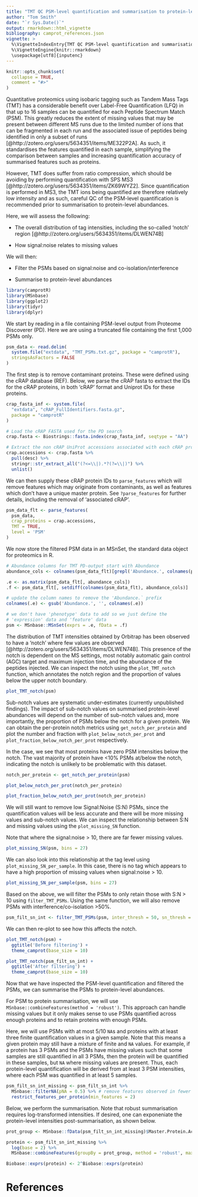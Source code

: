 ```yaml
---
title: "TMT QC PSM-level quantification and summarisation to protein-level abundance"
author: "Tom Smith"
date: "`r Sys.Date()`"
output: rmarkdown::html_vignette
bibliography: camprot_references.json
vignette: >
  %\VignetteIndexEntry{TMT QC PSM-level quantification and summarisation to protein-level abundance}
  %\VignetteEngine{knitr::rmarkdown}
  \usepackage[utf8]{inputenc}
---
```


```r
knitr::opts_chunk$set(
  collapse = TRUE,
  comment = "#>"
)
```

Quantitative proteomics using isobaric tagging such as Tandem Mass Tags (TMT) has a considerable benefit over Label-Free Quantification (LFQ) in that up to 16 samples can be quantified for each Peptide Spectrum Match (PSM). This greatly reduces the extent of missing values that may be present between different MS runs due to the limited number of ions that can be fragmented in each run and the associated issue of peptides being identified in only a subset of runs [@http://zotero.org/users/5634351/items/ME322P2A]. As such, it standardises the features quantified in each sample, simplifying the comparison between samples and increasing quantification accuracy of summarised features such as proteins.

However, TMT does suffer from ratio compression, which should be avoiding by performing quantification with SPS MS3 [@http://zotero.org/users/5634351/items/ZK69WYZ2]. Since quantification is performed in MS3, the TMT ions being quantified are therefore relatively low intensity and as such, careful QC of the PSM-level quantification is recommended prior to summarisation to protein-level abundances.

Here, we will assess the following:

- The overall distribution of tag intensities, including the so-called 'notch' region [@http://zotero.org/users/5634351/items/DLWEN74B]

- How signal:noise relates to missing values 

We will then:

- Filter the PSMs based on signal:noise and co-isolation/interference

- Summarise to protein-level abundances


```r
library(camprotR)
library(MSnbase)
library(ggplot2)
library(tidyr)
library(dplyr)
```

We start by reading in a file containing PSM-level output from Proteome Discoverer (PD). Here we are using a truncated file containing the first 1,000 PSMs only.
```r
psm_data <- read.delim(
  system.file("extdata", "TMT_PSMs.txt.gz", package = "camprotR"), 
  stringsAsFactors = FALSE
)
```

The first step is to remove contaminant proteins. These were defined using the cRAP database (REF). Below, we parse the cRAP fasta to extract the IDs for the cRAP proteins, in both 'cRAP' format and Uniprot IDs for these proteins.
```r
crap_fasta_inf <- system.file(
  "extdata", "cRAP_FullIdentifiers.fasta.gz", 
  package = "camprotR"
)

# Load the cRAP FASTA used for the PD search
crap.fasta <- Biostrings::fasta.index(crap_fasta_inf, seqtype = "AA")

# Extract the non cRAP UniProt accessions associated with each cRAP protein
crap.accessions <- crap.fasta %>% 
  pull(desc) %>% 
  stringr::str_extract_all("(?<=\\|).*?(?=\\|)") %>% 
  unlist()
```

We can then supply these cRAP protein IDs to `parse_features` which will remove features which may originate from contaminants, as well as features which don't have a unique master protein. See `?parse_features` for further details, including the removal of 'associated cRAP'.
```r
psm_data_flt <- parse_features(
  psm_data, 
  crap_proteins = crap.accessions, 
  TMT = TRUE, 
  level = 'PSM'
)
```

We now store the filtered PSM data in an MSnSet, the standard data object for proteomics in R.
```r
# Abundance columns for TMT PD-output start with Abundance 
abundance_cols <- colnames(psm_data_flt)[grepl('Abundance.', colnames(psm_data_flt))]

.e <- as.matrix(psm_data_flt[, abundance_cols])
.f <- psm_data_flt[, setdiff(colnames(psm_data_flt), abundance_cols)]

# update the column names to remove the 'Abundance.` prefix
colnames(.e) <- gsub('Abundance.', '', colnames(.e))

# we don't have 'phenotype' data to add so we just define the 
# 'expression' data and 'feature' data
psm <- MSnbase::MSnSet(exprs = .e, fData = .f)
```

The distribution of TMT intensities obtained by Orbitrap has been observed to have a 'notch' where few values are observed [@http://zotero.org/users/5634351/items/DLWEN74B]. This presence of the notch is dependent on the MS settings, most notably automatic gain control (AGC) target and maximum injection time, and the abundance of the peptides injected. We can inspect the notch using the `plot_TMT_notch` function, which annotates the notch region and the proportion of values below the upper notch boundary. 

```r
plot_TMT_notch(psm)
```

Sub-notch values are systematic under-estimates (currently unpublished findings). The impact of sub-notch values on summarised protein-level abundances will depend on the number of sub-notch values and, more importantly, the proportion of PSMs below the notch for a given protein. We can obtain the per-protein notch metrics using `get_notch_per_protein` and plot the number and fraction with `plot_below_notch_per_prot` and `plot_fraction_below_notch_per_prot` respectively. 

In the case, we see that most proteins have zero PSM intensities below the notch. The vast majority of protein have <10% PSMs at/below the notch, indicating the notch is unlikely to be problematic with this dataset.
```r
notch_per_protein <- get_notch_per_protein(psm)

plot_below_notch_per_prot(notch_per_protein)
```

```r
plot_fraction_below_notch_per_prot(notch_per_protein)
```

We will still want to remove low Signal:Noise (S:N) PSMs, since the quantification values will be less accurate and there will be more missing values and sub-notch values. We can inspect the relationship between S:N and missing values using the `plot_missing_SN` function.

Note that where the signal:noise > 10, there are far fewer missing values.
```r
plot_missing_SN(psm, bins = 27)
```

We can also look into this relationship at the tag level using `plot_missing_SN_per_sample`. In this case, there is no tag which appears to have a high proportion of missing values when signal:noise > 10.
```r
plot_missing_SN_per_sample(psm, bins = 27)
```

Based on the above, we will filter the PSMs to only retain those with S:N > 10 using `filter_TMT_PSMs`. Using the same function, we will also remove PSMs with interference/co-isolation >50%.
```r
psm_filt_sn_int <- filter_TMT_PSMs(psm, inter_thresh = 50, sn_thresh = 10)
```
We can then re-plot to see how this affects the notch.
```r
plot_TMT_notch(psm) +
  ggtitle('Before filtering') +
  theme_camprot(base_size = 10)

plot_TMT_notch(psm_filt_sn_int) +
  ggtitle('After filtering') +
  theme_camprot(base_size = 10)
```

Now that we have inspected the PSM-level quantification and filtered the PSMs, we can summarise the PSMs to protein-level abundances. 

For PSM to protein summarisation, we will use `MSnbase::combineFeatures(method = 'robust')`. This approach can handle missing values but it only makes sense to use PSMs quantified across enough proteins and to retain proteins with enough PSMs.

Here, we will use PSMs with at most 5/10 `NA`s and proteins with at least three finite quantification values in a given sample. Note that this means a given protein may still have a mixture of finite and `NA` values. For example, if a protein has 3 PSMs and the PSMs have missing values such that some samples are still quantified in all 3 PSMs, then the protein will be quantified in these samples, but `NA` where missing values are present. Thus, each protein-level quantification will be derived from at least 3 PSM intensities, where each PSM was quantified in at least 5 samples.


```r
psm_filt_sn_int_missing <- psm_filt_sn_int %>% 
  MSnbase::filterNA(pNA = 0.5) %>% # remove features observed in fewer than 
  restrict_features_per_protein(min_features = 2)
```

Below, we perform the summarisation. Note that robust summarisation requires log-transformed intensities. If desired, one can exponeniate the protein-level intensities post-summarisation, as shown below.
```r
prot_group <- MSnbase::fData(psm_filt_sn_int_missing)$Master.Protein.Accessions

protein <- psm_filt_sn_int_missing %>%
  log(base = 2) %>%
  MSnbase::combineFeatures(groupBy = prot_group, method = 'robust', maxit = 1000)

Biobase::exprs(protein) <- 2^Biobase::exprs(protein)
```

# References

